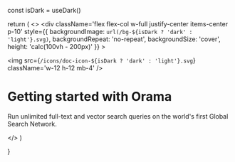 
  const isDark = useDark()

  return (
    <>
      <div 
        className='flex flex-col w-full justify-center items-center p-10'
        style={{
          backgroundImage: `url(/bg-${isDark ? 'dark' : 'light'}.svg)`,
          backgroundRepeat: 'no-repeat',
          backgroundSize: 'cover',
          height: 'calc(100vh - 200px)'
        }}
      >
        <div>
          <img src={`/icons/doc-icon-${isDark ? 'dark' : 'light'}.svg`} className='w-12 h-12 mb-4' />
        </div>
        <h1 className='text-4xl lg:text-6xl font-bold text-center'>
          Getting started with Orama
        </h1>
        <p className='text-sm lg:text-l text-center mt-2'>
          Run unlimited full-text and vector search queries on the world's first Global Search Network.
        </p>
        <div className='mt-14'>
          <DocCards />
        </div>
      </div>
    </>
  )

}